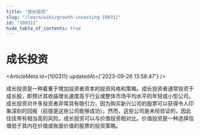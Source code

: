 ```yaml
---
title: "成长投资"
slug: "/learn/wiki/growth-investing-100311"
id: "100311"
hide_table_of_contents: true
---
```



# 成长投资

<ArticleMeta id={100311} updatedAt={'2023-09-26 13:58:47'} />
<div className='border-solid border-b border-t-0 my-4 border-[var(--ifm-color-gray-300)]' />

成长投资是一种着重于增加投资者资本的投资风格和策略。成长投资者通常投资于成长股，即预计其收益增长速度高于行业或整体市场平均水平的年轻或小型公司。成长投资对许多投资者非常具有吸引力，因为购买新兴公司的股票可以获得令人印象深刻的回报（前提是这些公司能够成功）。然而，这些公司是未经验证的，因此往往带有相当高的风险。成长投资可以与价值投资相对比。价值投资是一种选择估值低于其内在价值或账面价值的股票的投资策略。
